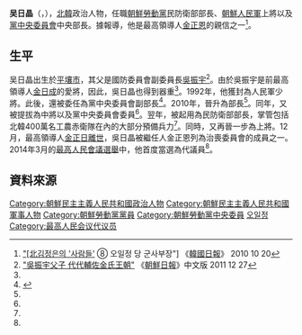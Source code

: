 {{noteTA
|G1=Country
|1=zh:北朝鮮; zh-cn:朝鲜; zh-tw:朝鮮; zh-hk:朝鮮; zh-sg:朝鲜;
}}

'''吴日晶'''（{{kor|오일정}}，{{bd|1954年||||}}），[[北韓|北韓]]政治人物，任職[[朝鮮勞動黨|朝鮮勞動黨]]民防衛部部長、[[朝鮮人民軍|朝鮮人民軍]]上將以及[[朝鮮勞動黨中央委員會|黨中央委員會]]中央部長。據報導，他是最高領導人[[金正恩|金正恩]]的親信之一<ref>[http://news.hankooki.com/lpage/politics/201010/h2010102009504674760.htm "[北김정은의 '사람들'] {{webarchive|url=https://web.archive.org/web/20110120105930/http://news.hankooki.com/lpage/politics/201010/h2010102009504674760.htm |date=2011-01-20 }} ⑧ 오일정 당 군사부장"] {{Wayback|url=http://news.hankooki.com/lpage/politics/201010/h2010102009504674760.htm |date=20110120105930 }} 《[[韓國日報|韓國日報]]》 2010 10 20</ref>。

==生平==
吴日晶出生於[[平壤市|平壤市]]，其父是國防委員會副委員長[[吳振宇_(朝鮮)|吳振宇]]<ref name="chosun">[http://cn.chosun.com/big5/site/data/html_dir/2011/12/27/20111227000022.html "吳振宇父子 代代輔佐金氏王朝"] {{Wayback|url=http://cn.chosun.com/big5/site/data/html_dir/2011/12/27/20111227000022.html |date=20140426201724 }} 《[[朝鮮日報|朝鮮日報]]》中文版 2011 12 27</ref>。由於吳振宇是前最高領導人[[金日成|金日成]]的愛將，因此，吳日晶也得到器重<ref name="chosun"/>。1992年，他獲封為人民軍少將。此後，還被委任為黨中央委員會副部長<ref name="unikorea">{{Cite web |url=http://nkinfo.unikorea.go.kr/nkp/theme/viewPeople.do?pageIndex=6&nkpmno=2470&nkPrsnKornm=&fromYear=&fromMonth=&toYear=&toMonth=&nkPrsnBirthGnacd=&nkPrsnSchulNm=&nkPrsnCareerCn=%EC%B5%9C%EA%B3%A0%EC%9D%B8%EB%AF%BC%ED%9A%8C%EC%9D%98+%EC%A0%9C13%EA%B8%B0+%EB%8C%80%EC%9D%98%EC%9B%90&nkOrgNm= |title=오일정 |accessdate=2014-04-25 |archive-date=2014-04-26 |archive-url=https://web.archive.org/web/20140426201759/http://nkinfo.unikorea.go.kr/nkp/theme/viewPeople.do?pageIndex=6&nkpmno=2470&nkPrsnKornm=&fromYear=&fromMonth=&toYear=&toMonth=&nkPrsnBirthGnacd=&nkPrsnSchulNm=&nkPrsnCareerCn=%EC%B5%9C%EA%B3%A0%EC%9D%B8%EB%AF%BC%ED%9A%8C%EC%9D%98+%EC%A0%9C13%EA%B8%B0+%EB%8C%80%EC%9D%98%EC%9B%90&nkOrgNm= |dead-url=no }}</ref>。2010年，晉升為部長<ref name="unikorea"/>。同年，又被提拔為中將以及黨中央委員會委員<ref name="unikorea"/>。翌年，被起用為民防衛部部長，掌管包括北韓400萬名工農赤衛隊在內的大部分預備兵力<ref name="chosun"/>。同時，又再晉一步為上將。12月，最高領導人[[金正日之死|金正日離世]]，吳日晶被繼任人金正恩列為治喪委員會的成員之一。2014年3月的[[2014年朝鮮民主主義人民共和國最高人民會議選舉|最高人民會議選舉]]中，他首度當選為代議員<ref name="unikorea"/>。

==資料來源==
{{reflist}}

[[Category:朝鮮民主主義人民共和國政治人物|Category:朝鮮民主主義人民共和國政治人物]]
[[Category:朝鮮民主主義人民共和國軍事人物|Category:朝鮮民主主義人民共和國軍事人物]]
[[Category:朝鮮勞動黨黨員|Category:朝鮮勞動黨黨員]]
[[Category:朝鮮勞動黨中央委員|Category:朝鮮勞動黨中央委員]]
[[Category:平壤市出身人物|오일정]]
[[Category:最高人民会议代议员|Category:最高人民会议代议员]]